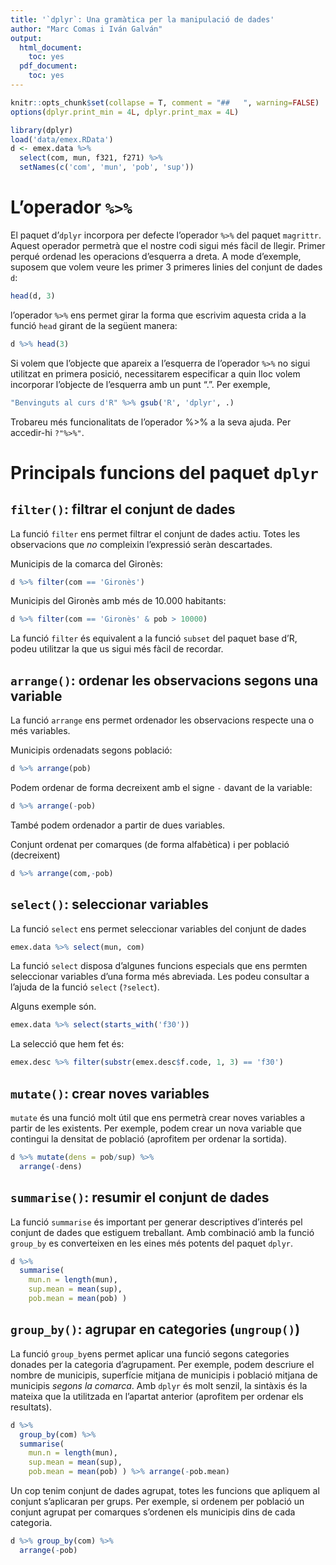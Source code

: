 ```yaml
---
title: '`dplyr`: Una gramàtica per la manipulació de dades'
author: "Marc Comas i Iván Galván"
output:
  html_document:
    toc: yes
  pdf_document:
    toc: yes
---
```



```r
knitr::opts_chunk$set(collapse = T, comment = "##   ", warning=FALSE)
options(dplyr.print_min = 4L, dplyr.print_max = 4L)
```

```r
library(dplyr)
load('data/emex.RData')
d <- emex.data %>% 
  select(com, mun, f321, f271) %>% 
  setNames(c('com', 'mun', 'pob', 'sup'))
```


# L'operador `%>%`

El paquet d'`dplyr` incorpora per defecte l'operador `%>%` del paquet `magrittr`. Aquest operador permetrà que el nostre codi sigui més fàcil de llegir. Primer perqué ordenad les operacions d'esquerra a dreta. A mode d'exemple, suposem que volem veure les primer 3 primeres linies del conjunt de dades `d`:

```r
head(d, 3)
```

l'operador `%>%` ens permet girar la forma que escrivim aquesta crida a la funció `head` girant de la següent manera:

```r
d %>% head(3)
```

Si volem que l'objecte que apareix a l'esquerra de l'operador `%>%` no sigui utilitzat en primera posició, necessitarem especificar a quin lloc volem incorporar l'objecte de l'esquerra amb un punt ".". Per exemple,

```r
"Benvinguts al curs d'R" %>% gsub('R', 'dplyr', .)
```

Trobareu més funcionalitats de l'operador %>% a la seva ajuda. Per accedir-hi `?"%>%"`.

# Principals funcions del paquet `dplyr`

## `filter()`: filtrar el conjunt de dades

La funció `filter` ens permet filtrar el conjunt de dades actiu. Totes les observacions que _no_ compleixin l'expressió seràn descartades.

Municipis de la comarca del Gironès:

```r
d %>% filter(com == 'Gironès')
```

Municipis del Gironès amb més de 10.000 habitants:

```r
d %>% filter(com == 'Gironès' & pob > 10000)
```

La funció `filter` és equivalent a la funció `subset` del paquet base d'R, podeu utilitzar la que us sigui més fàcil de recordar.


## `arrange()`: ordenar les observacions segons una variable

La funció `arrange` ens permet ordenador les observacions respecte una o més variables.

Municipis ordenadats segons població:

```r
d %>% arrange(pob)
```

Podem ordenar de forma decreixent amb el signe `-` davant de la variable:

```r
d %>% arrange(-pob)
```

També podem ordenador a partir de dues variables. 

Conjunt ordenat per comarques (de forma alfabètica) i per població (decreixent)

```r
d %>% arrange(com,-pob)
```

## `select()`: seleccionar variables

La funció `select` ens permet seleccionar variables del conjunt de dades

```r
emex.data %>% select(mun, com)
```

La funció `select` disposa d'algunes funcions especials que ens permten seleccionar variables d'una forma més abreviada. Les podeu consultar a l'ajuda de la funció `select` (`?select`).

Alguns exemple són.

```r
emex.data %>% select(starts_with('f30'))
```

La selecció que hem fet és:

```r
emex.desc %>% filter(substr(emex.desc$f.code, 1, 3) == 'f30')
```

## `mutate()`: crear noves variables

`mutate` és una funció molt útil que ens permetrà crear noves variables a partir de les existents. Per exemple, podem crear un nova variable que contingui la densitat de població (aprofitem per ordenar la sortida).

```r
d %>% mutate(dens = pob/sup) %>%
  arrange(-dens)
```

## `summarise()`: resumir el conjunt de dades

La funció `summarise` és important per generar descriptives d'interés pel conjunt de dades que estiguem treballant. Amb combinació amb la funció `group_by` es converteixen en les eines més potents del paquet `dplyr`.

```r
d %>% 
  summarise(
    mun.n = length(mun),
    sup.mean = mean(sup),
    pob.mean = mean(pob) )
```

## `group_by()`: agrupar en categories (`ungroup()`)

La funció `group_by`ens permet aplicar una funció segons categories donades per la categoria d'agrupament. Per exemple, podem descriure el nombre de municipis, superfície mitjana de municipis i població mitjana de municipis _segons la comarca_. Amb `dplyr` és molt senzil, la sintàxis és la mateixa que la utilitzada en l'apartat anterior (aprofitem per ordenar els resultats).

```r
d %>%
  group_by(com) %>%
  summarise(
    mun.n = length(mun),
    sup.mean = mean(sup),
    pob.mean = mean(pob) ) %>% arrange(-pob.mean)
```

Un cop tenim conjunt de dades agrupat, totes les funcions que apliquem al conjunt s'aplicaran per grups. Per exemple, si ordenem per població un conjunt agrupat per comarques s'ordenen els municipis dins de cada categoria.

```r
d %>% group_by(com) %>%
  arrange(-pob)
```

